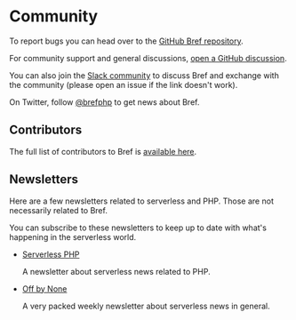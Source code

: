 
# Community

To report bugs you can head over to the [GitHub Bref repository](https://github.com/brefphp/bref).

For community support and general discussions, [open a GitHub discussion](https://github.com/brefphp/bref/discussions).

You can also join the [Slack community](https://bref.sh/slack) to discuss Bref and exchange with the community (please open an issue if the link doesn't work).

On Twitter, follow [@brefphp](https://twitter.com/brefphp) to get news about Bref.

## Contributors

The full list of contributors to Bref is [available here](https://github.com/brefphp/bref/graphs/contributors).

## Newsletters

Here are a few newsletters related to serverless and PHP. Those are not necessarily related to Bref.

You can subscribe to these newsletters to keep up to date with what's happening in the serverless world.

- [Serverless PHP](https://serverless-php.news/)

    A newsletter about serverless news related to PHP.
- [Off by None](https://www.jeremydaly.com/newsletter/)

    A very packed weekly newsletter about serverless news in general.
